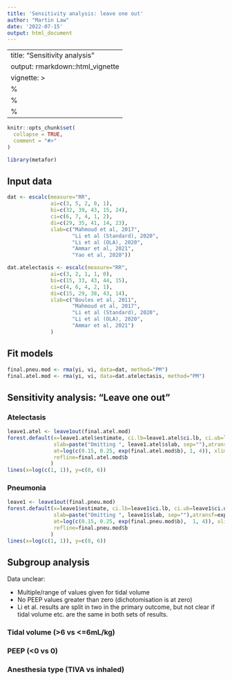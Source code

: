 ```yaml
---
title: 'Sensitivity analysis: leave one out'
author: "Martin Law"
date: '2022-07-15'
output: html_document
---
```

---
title: "Sensitivity analysis"
output: rmarkdown::html_vignette
vignette: >
  %\VignetteIndexEntry{my-vignette}
  %\VignetteEngine{knitr::rmarkdown}
  %\VignetteEncoding{UTF-8}
---

```r
knitr::opts_chunk$set(
  collapse = TRUE,
  comment = "#>"
)
```

```r
library(metafor)
```

## Input data
```r
dat <- escalc(measure="RR",
              ai=c(3, 5, 2, 0, 1),
              bi=c(32, 39, 43, 15, 24),
              ci=c(6, 7, 4, 1, 2),
              di=c(29, 35, 41, 14, 23),
              slab=c("Mahmoud et al, 2017",
                     "Li et al (Standard), 2020",
                     "Li et al (OLA), 2020",
                     "Ammar et al, 2021",
                     "Yao et al, 2020"))

dat.atelectasis <- escalc(measure="RR",
              ai=c(3, 2, 1, 1, 0),
              bi=c(15, 33, 43, 44, 15),
              ci=c(4, 6, 4, 2, 1),
              di=c(15, 29, 38, 43, 14),
              slab=c("Boules et al, 2011",
                     "Mahmoud et al, 2017",
                     "Li et al (Standard), 2020",
                     "Li et al (OLA), 2020",
                     "Ammar et al, 2021")
              )
```

## Fit models
```r
final.pneu.mod <- rma(yi, vi, data=dat, method="PM") 
final.atel.mod <- rma(yi, vi, data=dat.atelectasis, method="PM") 
```

## Sensitivity analysis: "Leave one out"
### Atelectasis
```r
leave1.atel <- leave1out(final.atel.mod)
forest.default(x=leave1.atel$estimate, ci.lb=leave1.atel$ci.lb, ci.ub=leave1.atel$ci.ub,
               slab=paste("Omitting ", leave1.atel$slab, sep=""),atransf=exp,
               at=log(c(0.15, 0.25, exp(final.atel.mod$b), 1, 4)), xlim=log(c(0.01, 4.5)),
               refline=final.atel.mod$b
              )
lines(x=log(c(1, 1)), y=c(0, 6))
```

### Pneumonia
```r
leave1 <- leave1out(final.pneu.mod)
forest.default(x=leave1$estimate, ci.lb=leave1$ci.lb, ci.ub=leave1$ci.ub,
               slab=paste("Omitting ", leave1$slab, sep=""),atransf=exp,
               at=log(c(0.15, 0.25, exp(final.pneu.mod$b),  1, 4)), xlim=log(c(0.01, 4.5)),
               refline=final.pneu.mod$b
              )
lines(x=log(c(1, 1)), y=c(0, 6))
```

## Subgroup analysis
Data unclear:

* Multiple/range of values given for tidal volume
* No PEEP values greater than zero (dichotomisation is at zero)
* Li et al. results are split in two in the primary outcome, but not clear if tidal volume etc. are the same in both sets of results.

### Tidal volume (>6 vs <=6mL/kg)
### PEEP (<0 vs 0)
### Anesthesia type (TIVA vs inhaled)
